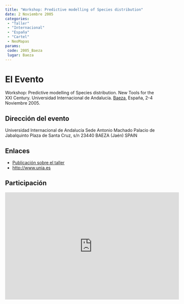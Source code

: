 ```yaml
---
title: "Workshop: Predictive modelling of Species distribution"
date: 2 Noviembre 2005
categories: 
 - "Taller"
 - "Internacional"
 - "España"
 - "Cartel"
 - NeoMapas
params:
 code: 2005_Baeza
 lugar: Baeza
---
```


# El Evento

Workshop: Predictive modelling of Species distribution. New Tools for the XXI Century. Universidad Internacional de Andalucía. [Baeza](/lgrs/Baeza.qmd), España, 2-4 Noviembre 2005. 

## Dirección del evento

Universidad Internacional de Andalucía Sede Antonio Machado
Palacio de Jabalquinto
Plaza de Santa Cruz, s/n
23440 BAEZA (Jaén) SPAIN 

## Enlaces

- [Publicación sobre el taller](https://www.jstor.org/stable/4539918)
- <http://www.unia.es>

## Participación

<iframe src="https://widgets.figshare.com/articles/1322143/embed?show_title=1" width="568" height="351" allowfullscreen frameborder="0"></iframe>